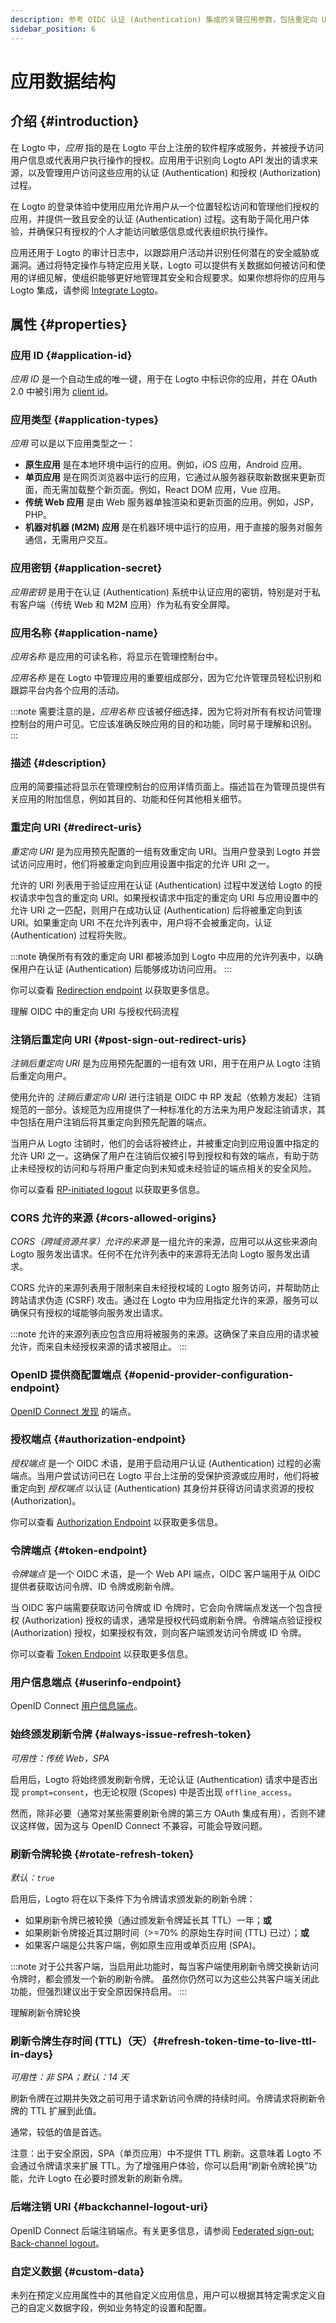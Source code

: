 ```yaml
---
description: 参考 OIDC 认证 (Authentication) 集成的关键应用参数，包括重定向 URI、端点、刷新令牌、后端注销等。
sidebar_position: 6
---
```


# 应用数据结构

## 介绍 \{#introduction}

在 Logto 中，_应用_ 指的是在 Logto 平台上注册的软件程序或服务，并被授予访问用户信息或代表用户执行操作的授权。应用用于识别向 Logto API 发出的请求来源，以及管理用户访问这些应用的认证 (Authentication) 和授权 (Authorization) 过程。

在 Logto 的登录体验中使用应用允许用户从一个位置轻松访问和管理他们授权的应用，并提供一致且安全的认证 (Authentication) 过程。这有助于简化用户体验，并确保只有授权的个人才能访问敏感信息或代表组织执行操作。

应用还用于 Logto 的审计日志中，以跟踪用户活动并识别任何潜在的安全威胁或漏洞。通过将特定操作与特定应用关联，Logto 可以提供有关数据如何被访问和使用的详细见解，使组织能够更好地管理其安全和合规要求。如果你想将你的应用与 Logto 集成，请参阅 [Integrate Logto](/integrate-logto)。

## 属性 \{#properties}

### 应用 ID \{#application-id}

_应用 ID_ 是一个自动生成的唯一键，用于在 Logto 中标识你的应用，并在 OAuth 2.0 中被引用为 [client id](https://www.oauth.com/oauth2-servers/client-registration/client-id-secret/)。

### 应用类型 \{#application-types}

_应用_ 可以是以下应用类型之一：

- **原生应用** 是在本地环境中运行的应用。例如，iOS 应用，Android 应用。
- **单页应用** 是在网页浏览器中运行的应用，它通过从服务器获取新数据来更新页面，而无需加载整个新页面。例如，React DOM 应用，Vue 应用。
- **传统 Web 应用** 是由 Web 服务器单独渲染和更新页面的应用。例如，JSP，PHP。
- **机器对机器 (M2M) 应用** 是在机器环境中运行的应用，用于直接的服务对服务通信，无需用户交互。

### 应用密钥 \{#application-secret}

_应用密钥_ 是用于在认证 (Authentication) 系统中认证应用的密钥，特别是对于私有客户端（传统 Web 和 M2M 应用）作为私有安全屏障。

### 应用名称 \{#application-name}

_应用名称_ 是应用的可读名称，将显示在管理控制台中。

_应用名称_ 是在 Logto 中管理应用的重要组成部分，因为它允许管理员轻松识别和跟踪平台内各个应用的活动。

:::note
需要注意的是，_应用名称_ 应该被仔细选择，因为它将对所有有权访问管理控制台的用户可见。它应该准确反映应用的目的和功能，同时易于理解和识别。
:::

### 描述 \{#description}

应用的简要描述将显示在管理控制台的应用详情页面上。描述旨在为管理员提供有关应用的附加信息，例如其目的、功能和任何其他相关细节。

### 重定向 URI \{#redirect-uris}

_重定向 URI_ 是为应用预先配置的一组有效重定向 URI。当用户登录到 Logto 并尝试访问应用时，他们将被重定向到应用设置中指定的允许 URI 之一。

允许的 URI 列表用于验证应用在认证 (Authentication) 过程中发送给 Logto 的授权请求中包含的重定向 URI。如果授权请求中指定的重定向 URI 与应用设置中的允许 URI 之一匹配，则用户在成功认证 (Authentication) 后将被重定向到该 URI。如果重定向 URI 不在允许列表中，用户将不会被重定向，认证 (Authentication) 过程将失败。

:::note
确保所有有效的重定向 URI 都被添加到 Logto 中应用的允许列表中，以确保用户在认证 (Authentication) 后能够成功访问应用。
:::

你可以查看 [Redirection endpoint](https://datatracker.ietf.org/doc/html/rfc6749#section-3.1.2) 以获取更多信息。

<Url href="https://blog.logto.io/redirect-uri-in-authorization-code-flow">
  理解 OIDC 中的重定向 URI 与授权代码流程
</Url>

### 注销后重定向 URI \{#post-sign-out-redirect-uris}

_注销后重定向 URI_ 是为应用预先配置的一组有效 URI，用于在用户从 Logto 注销后重定向用户。

使用允许的 _注销后重定向 URI_ 进行注销是 OIDC 中 RP 发起（依赖方发起）注销规范的一部分。该规范为应用提供了一种标准化的方法来为用户发起注销请求，其中包括在用户注销后将其重定向到预先配置的端点。

当用户从 Logto 注销时，他们的会话将被终止，并被重定向到应用设置中指定的允许 URI 之一。这确保了用户在注销后仅被引导到授权和有效的端点，有助于防止未经授权的访问和与将用户重定向到未知或未经验证的端点相关的安全风险。

你可以查看 [RP-initiated logout](https://openid.net/specs/openid-connect-rpinitiated-1_0.html#RPLogout) 以获取更多信息。

### CORS 允许的来源 \{#cors-allowed-origins}

_CORS（跨域资源共享）允许的来源_ 是一组允许的来源，应用可以从这些来源向 Logto 服务发出请求。任何不在允许列表中的来源将无法向 Logto 服务发出请求。

CORS 允许的来源列表用于限制来自未经授权域的 Logto 服务访问，并帮助防止跨站请求伪造 (CSRF) 攻击。通过在 Logto 中为应用指定允许的来源，服务可以确保只有授权的域能够向服务发出请求。

:::note
允许的来源列表应包含应用将被服务的来源。这确保了来自应用的请求被允许，而来自未经授权来源的请求被阻止。
:::

### OpenID 提供商配置端点 \{#openid-provider-configuration-endpoint}

[OpenID Connect 发现](https://openid.net/specs/openid-connect-discovery-1_0.html#ProviderConfigurationRequest) 的端点。

### 授权端点 \{#authorization-endpoint}

_授权端点_ 是一个 OIDC 术语，是用于启动用户认证 (Authentication) 过程的必需端点。当用户尝试访问已在 Logto 平台上注册的受保护资源或应用时，他们将被重定向到 _授权端点_ 以认证 (Authentication) 其身份并获得访问请求资源的授权 (Authorization)。

你可以查看 [Authorization Endpoint](https://openid.net/specs/openid-connect-core-1_0.html#AuthorizationEndpoint) 以获取更多信息。

### 令牌端点 \{#token-endpoint}

_令牌端点_ 是一个 OIDC 术语，是一个 Web API 端点，OIDC 客户端用于从 OIDC 提供者获取访问令牌、ID 令牌或刷新令牌。

当 OIDC 客户端需要获取访问令牌或 ID 令牌时，它会向令牌端点发送一个包含授权 (Authorization) 授权的请求，通常是授权代码或刷新令牌。令牌端点验证授权 (Authorization) 授权，如果授权有效，则向客户端颁发访问令牌或 ID 令牌。

你可以查看 [Token Endpoint](https://openid.net/specs/openid-connect-core-1_0.html#TokenEndpoint) 以获取更多信息。

### 用户信息端点 \{#userinfo-endpoint}

OpenID Connect [用户信息端点](https://openid.net/specs/openid-connect-core-1_0.html#UserInfo)。

### 始终颁发刷新令牌 \{#always-issue-refresh-token}

_可用性：传统 Web，SPA_

启用后，Logto 将始终颁发刷新令牌，无论认证 (Authentication) 请求中是否出现 `prompt=consent`，也无论权限 (Scopes) 中是否出现 `offline_access`。

然而，除非必要（通常对某些需要刷新令牌的第三方 OAuth 集成有用），否则不建议这样做，因为这与 OpenID Connect 不兼容，可能会导致问题。

### 刷新令牌轮换 \{#rotate-refresh-token}

_默认：`true`_

启用后，Logto 将在以下条件下为令牌请求颁发新的刷新令牌：

- 如果刷新令牌已被轮换（通过颁发新令牌延长其 TTL）一年；**或**
- 如果刷新令牌接近其过期时间（>=70% 的原始生存时间 (TTL) 已过）；**或**
- 如果客户端是公共客户端，例如原生应用或单页应用 (SPA)。

:::note
对于公共客户端，当启用此功能时，每当客户端使用刷新令牌交换新访问令牌时，都会颁发一个新的刷新令牌。
虽然你仍然可以为这些公共客户端关闭此功能，但强烈建议出于安全原因保持启用。
:::

<Url href="https://blog.logto.io/understanding-refresh-token-rotation">理解刷新令牌轮换</Url>

### 刷新令牌生存时间 (TTL)（天）\{#refresh-token-time-to-live-ttl-in-days}

_可用性：非 SPA；默认：14 天_

刷新令牌在过期并失效之前可用于请求新访问令牌的持续时间。令牌请求将刷新令牌的 TTL 扩展到此值。

通常，较低的值是首选。

注意：出于安全原因，SPA（单页应用）中不提供 TTL 刷新。这意味着 Logto 不会通过令牌请求来扩展 TTL。为了增强用户体验，你可以启用“刷新令牌轮换”功能，允许 Logto 在必要时颁发新的刷新令牌。

### 后端注销 URI \{#backchannel-logout-uri}

OpenID Connect 后端注销端点。有关更多信息，请参阅 [Federated sign-out: Back-channel logout](#)。

### 自定义数据 \{#custom-data}

未列在预定义应用属性中的其他自定义应用信息，用户可以根据其特定需求定义自己的自定义数据字段，例如业务特定的设置和配置。

